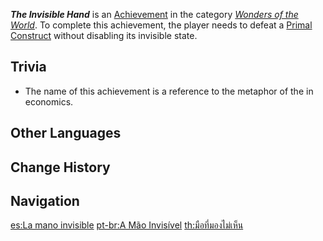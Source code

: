 {{Achievement Infobox
|id           = 82145
|order id     = 2145
|category     = Wonders of the World
|description  = Defeat the [[Primal Construct]] without disabling its invisible state.
|requirements = 
|primogems    = 5
|tracking     = 
|topic        = Primal Construct: Prospector;Primal Construct: Repulsor;Primal Construct: Reshaper;Algorithm of Semi-Intransient Matrix of Overseer Network
|hidden       = 1
|type         = Exploration
}}
'''''The Invisible Hand''''' is an [[Achievement]] in the category ''[[Wonders of the World]]''. To complete this achievement, the player needs to defeat a [[Primal Construct]] without disabling its invisible state.
<!--
==Gameplay Notes==
-->

==Trivia==
* The name of this achievement is a reference to the metaphor of the {{w|invisible hand}} in economics.
<!--
==Video Guides==
{{EVT
|video1   = 
|caption1 = 
}}
-->
==Other Languages==
{{Other Languages
|en      = The Invisible Hand
|zhs     = 看不见的手
|zhs_rm  = Kànbujiàn de Shǒu
|zht     = 看不見的手
|zht_rm  = Kànbujiàn de Shǒu
|zh_tl   = 
|ja      = 見えざる手
|ja_rm   = Miezaru Te
|ja_tl   = 
|ko      = 보이지 않는 손
|ko_tl   = The Invisible Hand
|es      = La mano invisible
|es_tl   = The Invisible Hand
|fr      = Hop, sans les yeux !
|fr_tl   = Tada, No Eyes!
|ru      = Невидимая рука
|ru_tl   = The Invisible Hand
|th      = มือที่มองไม่เห็น
|th_rm   = 
|th_tl   = 
|vi      = Đôi Tay Tàng Hình
|vi_tl   = 
|de      = Unsichtbare Hand
|de_tl   = Invisible Hand
|id      = Tangan Tak Kasat Mata
|id_tl   = The Invisible Hand
|pt      = A Mão Invisível
|pt_tl   = 
|tr      = Görünmez El
|tr_tl   = Invisible Hand
|it      = Mano invisibile
|it_tl   = 
}}

==Change History==
{{Change History|3.1}}
<!--
==References==
{{Reflist}}
-->
==Navigation==
{{Achievement Navbox}}

[[es:La mano invisible]]
[[pt-br:A Mão Invisível]]
[[th:มือที่มองไม่เห็น]]